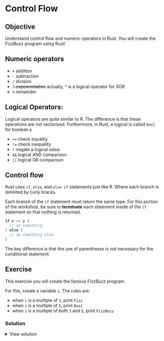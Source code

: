 # Control Flow

::: callout-tip
## Objective

Understand control flow and numeric operators in Rust. You will create the FizzBuzz program using Rust!

:::

## Numeric operators

- `+` addition
- `-` subtraction
- `/` division
- ~~`^` exponentiation~~ actually, ^ is a logical operator for XOR
- `%` remainder


## Logical Operators:

Logical operators are quite similar to R. The difference is that these operations are not vectorised. Furthermore, in Rust, a logical is called `bool` for boolean.s

- `==` check equality
- `!=` check inequality
- `!` negate a logical value
- `&&` logical AND comparison
- `||` logical OR comparison


## Control flow

Rust uses `if`, `else`, and `else if` statements just like R. Where each branch is delimted by curly braces.

::: callout-warning
Each branch of the `if` statement must return the same type. For this portion of the workshop, be sure to **terminate** each statement inside of the `if` statement so that nothing is returned.
:::


```rust
if x == y {
  // do something
} else {
  // do something else
}
```

The key difference is that the use of parentheses is not necessary for the conditional statement.


## Exercise

This exercise you will create the famous FizzBuzz program.

For this, create a variable `i`. The rules are:

- when `i` is a multiple of `3`, print `Fizz`
- when `i` is a multiple of `5`, print `Buzz`
- when `i` is a multiple of _both_ `3` and `5`, print `FizzBuzz`


### Solution

<details>
<summary>View solution</summary>
```rust
fn main() {
    // let i = 15; // FizzBuzz
    // let i = 3; // Fizz
    // let i = 5; // Buzz
    let i = 47; // Nothing
    if (i % 3 == 0) && (i % 5 == 0) {
        println!("FizzBuzz");
    } else if i % 3 == 0 {
        println!("Fizz");
    } else if i % 5 == 0 {
        println!("Buzz");
    }
}
```
</details>

